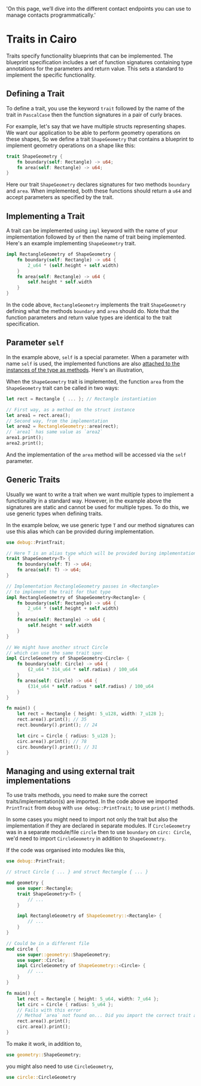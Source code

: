   'On this page, we’ll dive into the different contact endpoints you can use to manage contacts programmatically.'
  
# Traits in Cairo

Traits specify functionality blueprints that can be implemented. The blueprint specification includes a set of function signatures containing type annotations for the parameters and return value. This sets a standard to implement the specific functionality.

## Defining a Trait

To define a trait, you use the keyword `trait` followed by the name of the trait in `PascalCase` then the function signatures in a pair of curly braces.

For example, let's say that we have multiple structs representing shapes. We want our application to be able to perform geometry operations on these shapes, So we define a trait `ShapeGeometry` that contains a blueprint to implement geometry operations on a shape like this:

```rust
trait ShapeGeometry {
    fn boundary(self: Rectangle) -> u64;
    fn area(self: Rectangle) -> u64;
}
```

Here our trait `ShapeGeometry` declares signatures for two methods `boundary` and `area`. When implemented, both these functions should return a `u64` and accept parameters as specified by the trait.

## Implementing a Trait

A trait can be implemented using `impl` keyword with the name of your implementation followed by `of` then the name of trait being implemented. Here's an example implementing `ShapeGeometry` trait.

```rust
impl RectangleGeometry of ShapeGeometry {
	fn boundary(self: Rectangle) -> u64 {
        2_u64 * (self.height + self.width)
    }
	fn area(self: Rectangle) -> u64 {
		self.height * self.width
	}
}
```

In the code above, `RectangleGeometry` implements the trait `ShapeGeometry` defining what the methods `boundary` and `area` should do. Note that the function parameters and return value types are identical to the trait specification.

## Parameter `self`

In the example above, `self` is a special parameter. When a parameter with name `self` is used, the implemented functions are also [attached to the instances of the type as methods](ch04-03-method-syntax.md#defining-methods). Here's an illustration,

When the `ShapeGeometry` trait is implemented, the function `area` from the `ShapeGeometry` trait can be called in two ways:

```rust
let rect = Rectangle { ... }; // Rectangle instantiation

// First way, as a method on the struct instance
let area1 = rect.area();
// Second way, from the implementation
let area2 = RectangleGeometry::area(rect);
// `area1` has same value as `area2`
area1.print();
area2.print();
```

And the implementation of the `area` method will be accessed via the `self` parameter.

## Generic Traits

Usually we want to write a trait when we want multiple types to implement a functionality in a standard way. However, in the example above the signatures are static and cannot be used for multiple types. To do this, we use generic types when defining traits.

In the example below, we use generic type `T` and our method signatures can use this alias which can be provided during implementation.

```rust
use debug::PrintTrait;

// Here T is an alias type which will be provided buring implementation
trait ShapeGeometry<T> {
    fn boundary(self: T) -> u64;
    fn area(self: T) -> u64;
}

// Implementation RectangleGeometry passes in <Rectangle>
// to implement the trait for that type
impl RectangleGeometry of ShapeGeometry<Rectangle> {
    fn boundary(self: Rectangle) -> u64 {
        2_u64 * (self.height + self.width)
    }
    fn area(self: Rectangle) -> u64 {
        self.height * self.width
    }
}

// We might have another struct Circle
// which can use the same trait spec
impl CircleGeometry of ShapeGeometry<Circle> {
    fn boundary(self: Circle) -> u64 {
        (2_u64 * 314_u64 * self.radius) / 100_u64
    }
    fn area(self: Circle) -> u64 {
        (314_u64 * self.radius * self.radius) / 100_u64
    }
}

fn main() {
    let rect = Rectangle { height: 5_u128, width: 7_u128 };
    rect.area().print(); // 35
    rect.boundary().print(); // 24

    let circ = Circle { radius: 5_u128 };
    circ.area().print(); // 78
    circ.boundary().print(); // 31
}
```

## Managing and using external trait implementations

To use traits methods, you need to make sure the correct traits/implementation(s) are imported. In the code above we imported `PrintTrait` from `debug` with `use debug::PrintTrait;` to use `print()` methods.

In some cases you might need to import not only the trait but also the implementation if they are declared in separate modules.
If `CircleGeometry` was in a separate module/file `circle` then to use `boundary` on `circ: Circle`, we'd need to import `CircleGeometry` in addition to `ShapeGeometry`.

If the code was organised into modules like this,

```rust
use debug::PrintTrait;

// struct Circle { ... } and struct Rectangle { ... }

mod geometry {
    use super::Rectangle;
    trait ShapeGeometry<T> {
        // ...
    }

    impl RectangleGeometry of ShapeGeometry::<Rectangle> {
        // ...
    }
}

// Could be in a different file
mod circle {
    use super::geometry::ShapeGeometry;
    use super::Circle;
    impl CircleGeometry of ShapeGeometry::<Circle> {
        // ...
    }
}

fn main() {
    let rect = Rectangle { height: 5_u64, width: 7_u64 };
    let circ = Circle { radius: 5_u64 };
    // Fails with this error
    // Method `area` not found on... Did you import the correct trait and impl?
    rect.area().print();
    circ.area().print();
}
```

To make it work, in addition to,

```rust
use geometry::ShapeGeometry;
```

you might also need to use `CircleGeometry`,

```rust
use circle::CircleGeometry
```

